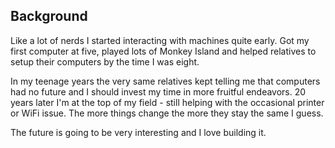 
## <IconBackground /> Background

Like a lot of nerds I started interacting with machines quite early. Got my first computer at five,
played lots of Monkey Island and helped relatives to setup their computers by the time I was eight.

In my teenage years the very same relatives kept telling me that computers had no future and I
should invest my time in more fruitful endeavors. 20 years later I'm at the top of my field - still
helping with the occasional printer or WiFi issue. The more things change the more they stay the
same I guess.

The future is going to be very interesting and I love building it.
